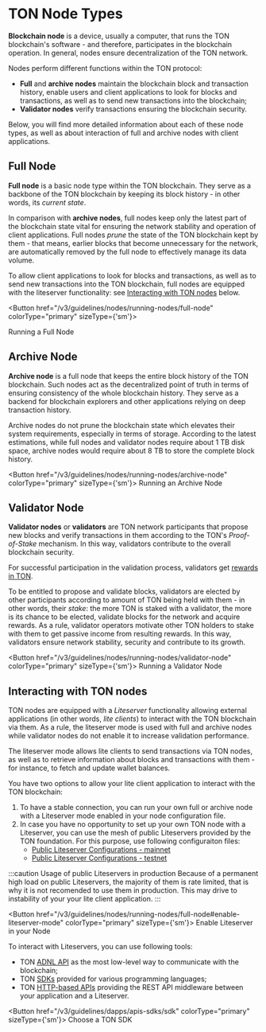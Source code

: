 
# TON Node Types

**Blockchain node** is a device, usually a computer, that runs the TON blockchain's software - and therefore, participates in the blockchain operation.
In general, nodes ensure decentralization of the TON network.

Nodes perform different functions within the TON protocol:

- **Full** and **archive nodes** maintain the blockchain block and transaction history, enable users and client applications to look for blocks and transactions, as well as to send new transactions into the blockchain;
- **Validator nodes** verify transactions ensuring the blockchain security.

Below, you will find more detailed information about each of these node types, as well as about interaction of full and archive nodes with client applications.

## Full Node

**Full node** is a basic node type within the TON blockchain.
They serve as a backbone of the TON blockchain by keeping its block history - in other words, its _current state_.

In comparison with **archive nodes**, full nodes keep only the latest part of the blockchain state vital for ensuring the network stability and operation of client applications.
Full nodes _prune_ the state of the TON blockchain kept by them - that means, earlier blocks that become unnecessary for the network, are automatically removed by the full node to effectively manage its data volume.

To allow client applications to look for blocks and transactions, as well as to send new transactions into the TON blockchain, full nodes are equipped with the liteserver functionality: see [Interacting with TON nodes](#interacting-with-ton-nodes) below.


<Button href="/v3/guidelines/nodes/running-nodes/full-node"
colorType="primary" sizeType={'sm'}>

Running a Full Node

</Button>


## Archive Node

**Archive node** is a full node that keeps the entire block history of the TON blockchain.
Such nodes act as the decentralized point of truth in terms of ensuring consistency of the whole blockchain history.
They serve as a backend for blockchain explorers and other applications relying on deep transaction history.

Archive nodes do not prune the blockchain state which elevates their system requirements, especially in terms of storage.
According to the latest estimations, while full nodes and validator nodes require about 1 TB disk space, archive nodes would require about 8 TB to store the complete block history.

<Button href="/v3/guidelines/nodes/running-nodes/archive-node"
colorType="primary" sizeType={'sm'}>
Running an Archive Node
</Button>

## Validator Node

**Validator nodes** or **validators** are TON network participants that propose new blocks and verify transactions in them according to the TON's _Proof-of-Stake_ mechanism.
In this way, validators contribute to the overall blockchain security.

For successful participation in the validation process, validators get [rewards in TON](/v3/documentation/infra/nodes/validation/staking-incentives).

To be entitled to propose and validate blocks, validators are elected by other participants according to amount of TON being held with them - in other words, their _stake_: the more TON is staked with a validator, the more is its chance to be elected, validate blocks for the network and acquire rewards.
As a rule, validator operators motivate other TON holders to stake with them to get passive income from resulting rewards.
In this way, validators ensure network stability, security and contribute to its growth.

<Button href="/v3/guidelines/nodes/running-nodes/validator-node"
colorType="primary" sizeType={'sm'}>
Running a Validator Node
</Button>

## Interacting with TON nodes

TON nodes are equipped with a _Liteserver_ functionality allowing external applications (in other words, _lite clients_) to interact with the TON blockchain via them.
As a rule, the liteserver mode is used with full and archive nodes while validator nodes do not enable it to increase validation performance.

The liteserver mode allows lite clients to send transactions via TON nodes, as well as to retrieve information about blocks and transactions with them - for instance, to fetch and update wallet balances.

You have two options to allow your lite client application to interact with the TON blockchain:

1. To have a stable connection, you can run your own full or archive node with a Liteserver mode enabled in your node configuration file.
2. In case you have no opportunity to set up your own TON node with a Liteserver, you can use the mesh of public Liteservers provided by the TON foundation. For this purpose, use following configuraiton files:
    - [Public Liteserver Configurations - mainnet](https://ton.org/global-config.json)
    - [Public Liteserver Configurations - testnet](https://ton.org/testnet-global.config.json)

:::caution Usage of public Liteservers in production
Because of a permanent high load on public Liteservers, the majority of them is rate limited, that is why it is not recomended to use them in production.
This may drive to instability of your your lite client application.
:::

<Button href="/v3/guidelines/nodes/running-nodes/full-node#enable-liteserver-mode"
colorType="primary" sizeType={'sm'}>
Enable Liteserver in your Node
</Button>

To interact with Liteservers, you can use following tools:

- TON [ADNL API](/v3/guidelines/dapps/apis-sdks/ton-adnl-apis) as the most low-level way to communicate with the blockchain;
- TON [SDKs](/v3/guidelines/dapps/apis-sdks/sdk) provided for various programming languages;
- TON [HTTP-based APIs](/v3/concepts/dive-into-ton/ton-ecosystem/explorers-in-ton) providing the REST API middleware between your application and a Liteserver.

<Button href="/v3/guidelines/dapps/apis-sdks/sdk"
colorType="primary" sizeType={'sm'}>
Choose a TON SDK
</Button>
